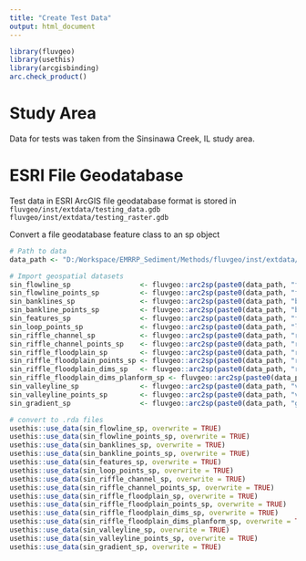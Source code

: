 ```yaml
---
title: "Create Test Data"
output: html_document
---
```


```r
library(fluvgeo)
library(usethis)
library(arcgisbinding)
arc.check_product()
```

# Study Area
Data for tests was taken from the Sinsinawa Creek, IL study area. 

# ESRI File Geodatabase
Test data in ESRI ArcGIS file geodatabase format is stored in 
`fluvgeo/inst/extdata/testing_data.gdb`
`fluvgeo/inst/extdata/testing_raster.gdb`

Convert a file geodatabase feature class to an sp object
```r
# Path to data
data_path <- "D:/Workspace/EMRRP_Sediment/Methods/fluvgeo/inst/extdata/testing_data.gdb/"

# Import geospatial datasets
sin_flowline_sp                 <- fluvgeo::arc2sp(paste0(data_path, "flowline"))
sin_flowline_points_sp          <- fluvgeo::arc2sp(paste0(data_path, "flowline_points"))
sin_banklines_sp                <- fluvgeo::arc2sp(paste0(data_path, "banklines"))
sin_bankline_points_sp          <- fluvgeo::arc2sp(paste0(data_path, "bankline_points"))
sin_features_sp                 <- fluvgeo::arc2sp(paste0(data_path, "features"))
sin_loop_points_sp              <- fluvgeo::arc2sp(paste0(data_path, "loop_points"))
sin_riffle_channel_sp           <- fluvgeo::arc2sp(paste0(data_path, "riffle_channel"))
sin_riffle_channel_points_sp    <- fluvgeo::arc2sp(paste0(data_path, "riffle_channel_points"))
sin_riffle_floodplain_sp        <- fluvgeo::arc2sp(paste0(data_path, "riffle_floodplain"))
sin_riffle_floodplain_points_sp <- fluvgeo::arc2sp(paste0(data_path, "riffle_floodplain_points"))
sin_riffle_floodplain_dims_sp   <- fluvgeo::arc2sp(paste0(data_path, "riffle_floodplain_dims"))
sin_riffle_floodplain_dims_planform_sp <- fluvgeo::arc2sp(paste0(data_path, "riffle_floodplain_dims_planform"))
sin_valleyline_sp               <- fluvgeo::arc2sp(paste0(data_path, "valleyline"))
sin_valleyline_points_sp        <- fluvgeo::arc2sp(paste0(data_path, "valleyline_points"))
sin_gradient_sp                 <- fluvgeo::arc2sp(paste0(data_path, "gradient_1"))
```

```r
# convert to .rda files
usethis::use_data(sin_flowline_sp, overwrite = TRUE)
usethis::use_data(sin_flowline_points_sp, overwrite = TRUE)
usethis::use_data(sin_banklines_sp, overwrite = TRUE)
usethis::use_data(sin_bankline_points_sp, overwrite = TRUE)
usethis::use_data(sin_features_sp, overwrite = TRUE)
usethis::use_data(sin_loop_points_sp, overwrite = TRUE)
usethis::use_data(sin_riffle_channel_sp, overwrite = TRUE)
usethis::use_data(sin_riffle_channel_points_sp, overwrite = TRUE)
usethis::use_data(sin_riffle_floodplain_sp, overwrite = TRUE)
usethis::use_data(sin_riffle_floodplain_points_sp, overwrite = TRUE)
usethis::use_data(sin_riffle_floodplain_dims_sp, overwrite = TRUE)
usethis::use_data(sin_riffle_floodplain_dims_planform_sp, overwrite = TRUE)
usethis::use_data(sin_valleyline_sp, overwrite = TRUE)
usethis::use_data(sin_valleyline_points_sp, overwrite = TRUE)
usethis::use_data(sin_gradient_sp, overwrite = TRUE)
```


